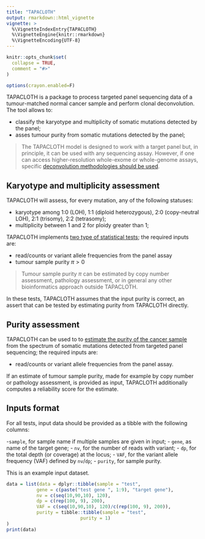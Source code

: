```yaml
---
title: "TAPACLOTH"
output: rmarkdown::html_vignette
vignette: >
  %\VignetteIndexEntry{TAPACLOTH}
  %\VignetteEngine{knitr::rmarkdown}
  %\VignetteEncoding{UTF-8}
---
```


```r
knitr::opts_chunk$set(
  collapse = TRUE,
  comment = "#>"
)

options(crayon.enabled=F)
```


TAPACLOTH is a package to process targeted panel sequencing data of a tumour-matched normal cancer sample and perform clonal deconvolution. The tool allows to:

- classify the karyotype and multiplicity of somatic mutations detected by the panel;
- asses tumour purity from somatic mutations detected by the panel;

> The TAPACLOTH model is designed to work with a target panel but, in principle, it can be used with any sequencing assay. However, if one can access  higher-resolution whole-exome or whole-genome assays, specific [deconvolution methodologies should be used](https://caravagnalab.github.io/mobster). 

## Karyotype and multiplicity assessment

TAPACLOTH will assess, for every mutation, any of the following statuses:

- karyotype among 1:0 (LOH), 1:1 (diploid heterozygous), 2:0 (copy-neutral LOH), 2:1 (trisomy), 2:2 (tetrasomy);
- multiplicity between 1 and 2 for ploidy greater than 1;

TAPACLOTH implements [two type of statistical tests](classify-and-plot.html); the required inputs are:

- read/counts or variant allele frequencies from the panel assay 
- tumour sample purity $\pi > 0$

> Tumour sample purity $\pi$ can be estimated by copy number assessment, pathology assessment, or  in general any other bioinformatics approach outside TAPACLOTH.

In these tests, TAPACLOTH assumes that the input purity is correct, an assert that can be tested by estimating purity from TAPACLOTH directly.

## Purity assessment

TAPACLOTH can be used to to [estimate the purity of the cancer sample](purity-estimates.html) from the spectrum of somatic mutations detected from targeted panel sequencing; the required inputs are:

- read/counts or variant allele frequencies from the panel assay.

If an estimate of tumour sample purity, made for example by copy number  or pathology assessment, is provided as input, TAPACLOTH additionally computes  a reliability score for the estimate.

##  Inputs format

For all tests, input data should be provided as a tibble with the following columns:

-`sample`, for sample name if multiple samples are given in input;
- `gene`, as name of the target gene;
- `nv`, for the number of reads with variant;
- `dp`, for the total depth (or coverage) at the locus;
- `VAF`, for the variant allele frequency (VAF) defined by `nv`/`dp`;
- `purity`, for sample purity.

This is an example input dataset.

```r
data = list(data = dplyr::tibble(sample = "test",
           gene = c(paste("test gene ", 1:9), "target gene"),
           nv = c(seq(10,90,10), 120),
           dp = c(rep(100, 9), 200),
           VAF = c(seq(10,90,10), 120)/c(rep(100, 9), 200)),
           purity = tibble::tibble(sample = "test",
                           purity = 1)
)
print(data)
```
